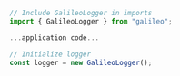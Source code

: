 ```typescript TypeScript
// Include GalileoLogger in imports
import { GalileoLogger } from "galileo";

...application code...

// Initialize logger
const logger = new GalileoLogger();
```